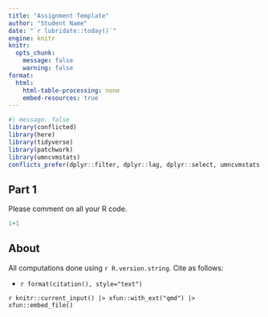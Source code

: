 ```yaml
---
title: "Assignment Template"
author: "Student Name"
date: "`r lubridate::today()`"
engine: knitr
knitr:
  opts_chunk: 
    message: false
    warning: false
format:
  html:
    html-table-processing: none
    embed-resources: true
---
```


```r
#| message: false
library(conflicted)
library(here)
library(tidyverse)
library(patchwork)
library(umncvmstats)
conflicts_prefer(dplyr::filter, dplyr::lag, dplyr::select, umncvmstats::as_gt)
```

## Part 1

Please comment on all your R code.

```r
1+1
```



## About

All computations done using `r R.version.string`. Cite as follows:

-   `r format(citation(), style="text")`

`r knitr::current_input() |> xfun::with_ext("qmd") |> xfun::embed_file()`
